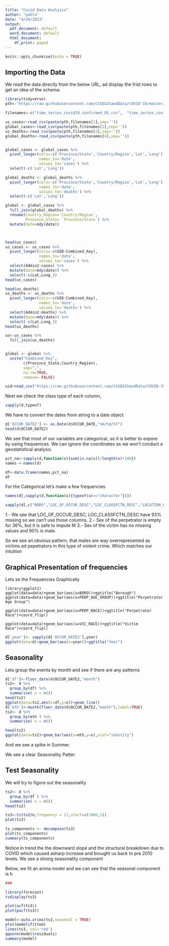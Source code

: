 ```yaml
---
title: "Covid Data Analysis"
author: "pablo"
date: "4/29/2023"
output:
  pdf_document: default
  word_document: default
  html_document:
    df_print: paged
---
```


```r
knitr::opts_chunk$set(echo = TRUE)
```

## Importing the Data

We read the data directly from the below URL, ad display the frist rows to get an idea of the schema. 

```r
library(tidyverse)
pth<-"https://raw.githubusercontent.com/CSSEGISandData/COVID-19/master/csse_covid_19_data/csse_covid_19_time_series/"

filenames<-c("time_series_covid19_confirmed_US.csv",  "time_series_covid19_confirmed_global.csv", "time_series_covid19_deaths_US.csv",  "time_series_covid19_deaths_global.csv")

us_cases<-read_csv(paste(pth,filenames[1],sep=''))
global_cases<-read_csv(paste(pth,filenames[2],sep=''))
us_deaths<-read_csv(paste(pth,filenames[3],sep=''))
global_deaths<-read_csv(paste(pth,filenames[4],sep=''))


global_cases <- global_cases %>%
  pivot_longer(cols=-c('Province/State','Country/Region','Lat','Long'),
               names_to='date',
               values_to='cases') %>%
  select(-c('Lat','Long'))

global_deaths <- global_deaths %>%
  pivot_longer(cols=-c('Province/State','Country/Region','Lat','Long'),
               names_to='date',
               values_to='deaths') %>%
  select(-c('Lat','Long'))

global <- global_cases %>%
  full_join(global_deaths) %>%
  rename(Country_Region=`Country/Region`,
         Province_State= `Province/State`) %>%
  mutate(date=mdy(date))



head(us_cases)
us_cases <- us_cases %>%
  pivot_longer(cols=-c(UID:Combined_Key),
               names_to='date',
               values_to='cases') %>%
  select(Admin2:cases) %>% 
  mutate(date=mdy(date)) %>%
  select(-c(Lat,Long_))
head(us_cases)

head(us_deaths)
us_deaths <- us_deaths %>%
  pivot_longer(cols=-c(UID:Combined_Key),
               names_to='date',
               values_to='deaths') %>%
  select(Admin2:deaths) %>% 
  mutate(date=mdy(date)) %>%
  select(-c(Lat,Long_))
head(us_deaths)

us<-us_cases %>%
  full_join(us_deaths)


global <- global %>%
  unite("Combined_Key",
        c(Province_State,Country_Region),
        sep=",",
        na.rm=TRUE,
        remove= FALSE)

uid<read_csv("https://raw.githubusercontent.com/CSSEGISandData/COVID-19/master/csse_covid_19_data/UID_ISO_FIPS_LookUp_Table.csv")
```
Next we check the class type of each column, 
```r
sapply(d,typeof)
```
We have to convert the dates from string to a date object
```r
d['OCCUR_DATE2'] <- as.Date(d$OCCUR_DATE,"%m/%d/%Y")
head(d$OCCUR_DATE2)
```

We see that most of our variables are categorical, so it is better to expore by using frequenices. 
We can ignore the coordinates as we won't conduct a geostatistical analysis.

```r
pct_na<-sapply(d,function(x){sum(is.na(x))/length(x)*100})
names <-names(d)

df<-data.frame(names,pct_na)
df
```
For the Categorical let's make a few frequencies

```r
names(d[,sapply(d,function(x){typeof(x)=="character"})])

sapply(d[,c("BORO","LOC_OF_OCCUR_DESC","LOC_CLASSFCTN_DESC","LOCATION_DESC","STATISTICAL_MURDER_FLAG", "PERP_AGE_GROUP","PERP_SEX","PERP_RACE","VIC_AGE_GROUP","VIC_SEX","VIC_RACE")],function(x){t<-tibble::as.tibble(table(x)/27312);print(t) })


```

1.- We see that LOC_OF_OCCUR_DESC, LOC_CLASSFCTN_DESC have 93% missing so we can't use those columns. 
2.- Sex of the perpetrator is empty for 36%, but it is safe to impute M
3.- Sex of the victim has no missing values and 90% is male.

So we see an obvious pattern, that males are way overrepresented as victims ad pepetrators in this type of violent crime. Which matches our intuition



## Graphical Presentation of frequencies

Lets se the Frequencies Graphically 
```
library(ggplot2)
ggplot(data=data)+geom_bar(aes(x=BORO))+ggtitle("Borough")
ggplot(data=data)+geom_bar(aes(x=PERP_AGE_GROUP))+ggtitle("Perpetrator Age Group")

ggplot(data=data)+geom_bar(aes(x=PERP_RACE))+ggtitle("Perpetrator Race")+coord_flip()

ggplot(data=data)+geom_bar(aes(x=VIC_RACE))+ggtitle("Victim Race")+coord_flip()
```

```r
d['year']<- sapply(d['OCCUR_DATE2'],year)
ggplot(data=d)+geom_bar(aes(x=year))+ggtitle("Year")
```


## Seasonality

Lets group the events by month and see if there are any patterns
```r
d['df']<-floor_date(d$OCCUR_DATE2,"month")
ts2<- d %>% 
  group_by(df) %>%
  summarise( n = n())
head(ts2)
ggplot(data=ts2,aes(x=df,y=n))+geom_line()
d['mth']<-month(floor_date(d$OCCUR_DATE2,"month"),label=TRUE)
ts2<- d %>% 
  group_by(mth ) %>%
  summarise( n = n()) 

head(ts2)
ggplot(data=ts2)+geom_bar(aes(x=mth,y=n),stat="identity")

```

And we see a spike in Summer.



We see a clear Seasonality Patter. 

## Test Seasonality

We will try to figure out the seasonality
```r

ts2<- d %>% 
  group_by(df ) %>%
  summarise( n = n()) 
head(ts2)

ts3<-ts(ts2$n,frequency = 12,start=c(2006,1))
plot(ts3)

ts_components <- decompose(ts3)
plot(ts_components)
summary(ts_components)
```

Notice in trend the the downward slope and the structural breakdown due to COVID which caused asharp increase and brought us back to pre 2010 levels. 
We see a strong seasonality component 

Below, we fit an arima model and we can see that the seasonal component is h
```r
###

library(forecast)
tsdisplay(ts3)

plot(acf(ts3))
plot(pacf(ts3))

model<-auto.arima(ts3,seasonal = TRUE)
plot(model$fitted)
lines(ts3, col='red')
qqnorm(model$residuals)
summary(model)

```
